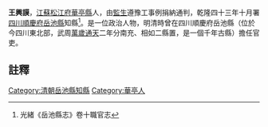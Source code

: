 {{明清人物信息框
| 姓名 =王興謨
| 最高職務 = [[四川|四川]][[岳池縣|岳池縣]][[知縣|知縣]]
| 國家 = 大清
| 籍貫 = [[江蘇|江蘇]][[松江府|松江府]][[華亭縣|華亭縣]]
| 字號 =
| 出生日期 = ？年？月？日
| 逝世日期 = ？年？月？日
| 墓葬 = 
| 配偶 =  
| 親屬 = 曾祖、祖、父，母
| 出身 =[[監生|監生]]遵豫工事例捐納通判 
| 著作 =  
*
}}
'''王興謨'''{{BD|？年||？年||}}，[[江蘇|江蘇]][[松江府|松江府]][[華亭縣|華亭縣]]人，由[[監生|監生]]遵豫工事例捐納通判，乾隆四十三年十月署[[四川|四川]][[順慶府|順慶府]][[岳池縣|岳池縣]]知縣<ref>光緒《岳池縣志》卷十職官志</ref>。是一位政治人物，明清時曾在四川順慶府岳池縣（位於今四川東北部，武周[[萬歲通天|萬歲通天]]二年分南充、相如二縣置，是一個千年古縣）擔任官吏。
==註釋==
{{reflist}}
{{清朝人物小作品}}
[[Category:清朝岳池縣知縣|Category:清朝岳池縣知縣]]
[[Category:華亭人|Category:華亭人]]